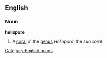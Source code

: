 ==English==
===Noun===
'''heliopore'''
#A [[coral]] of the [[genus]] ''Heliopora''; the ''sun coral''
[[Category:English nouns]]